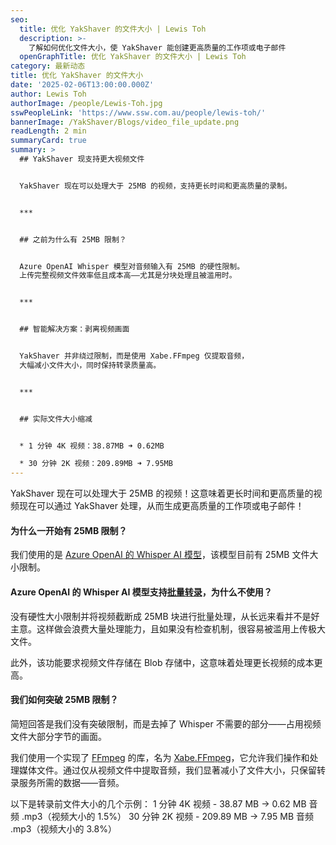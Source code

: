 ```yaml
---
seo:
  title: 优化 YakShaver 的文件大小 | Lewis Toh
  description: >-
    了解如何优化文件大小，使 YakShaver 能创建更高质量的工作项或电子邮件
  openGraphTitle: 优化 YakShaver 的文件大小 | Lewis Toh
category: 最新动态
title: 优化 YakShaver 的文件大小
date: '2025-02-06T13:00:00.000Z'
author: Lewis Toh
authorImage: /people/Lewis-Toh.jpg
sswPeopleLink: 'https://www.ssw.com.au/people/lewis-toh/'
bannerImage: /YakShaver/Blogs/video_file_update.png
readLength: 2 min
summaryCard: true
summary: >
  ## YakShaver 现支持更大视频文件


  YakShaver 现在可以处理大于 25MB 的视频，支持更长时间和更高质量的录制。


  ***


  ## 之前为什么有 25MB 限制？


  Azure OpenAI Whisper 模型对音频输入有 25MB 的硬性限制。
  上传完整视频文件效率低且成本高——尤其是分块处理且被滥用时。


  ***


  ## 智能解决方案：剥离视频画面


  YakShaver 并非绕过限制，而是使用 Xabe.FFmpeg 仅提取音频，
  大幅减小文件大小，同时保持转录质量高。


  ***


  ## 实际文件大小缩减


  * 1 分钟 4K 视频：38.87MB ➜ 0.62MB

  * 30 分钟 2K 视频：209.89MB ➜ 7.95MB
---
```


YakShaver 现在可以处理大于 25MB 的视频！这意味着更长时间和更高质量的视频现在可以通过 YakShaver 处理，从而生成更高质量的工作项或电子邮件！

#### 为什么一开始有 25MB 限制？

我们使用的是 [Azure OpenAI 的 Whisper AI 模型](https://learn.microsoft.com/en-us/azure/ai-services/speech-service/whisper-overview)，该模型目前有 25MB 文件大小限制。

#### Azure OpenAI 的 Whisper AI 模型支持[批量转录](https://learn.microsoft.com/en-us/azure/ai-services/speech-service/batch-transcription)，为什么不使用？

没有硬性大小限制并将视频截断成 25MB 块进行批量处理，从长远来看并不是好主意。这样做会浪费大量处理能力，且如果没有检查机制，很容易被滥用上传极大文件。

此外，该功能要求视频文件存储在 Blob 存储中，这意味着处理更长视频的成本更高。

#### 我们如何突破 25MB 限制？

简短回答是我们没有突破限制，而是去掉了 Whisper 不需要的部分——占用视频文件大部分字节的画面。

我们使用一个实现了 [FFmpeg](https://ffmpeg.org/) 的库，名为 [Xabe.FFmpeg](https://ffmpeg.xabe.net/index.html)，它允许我们操作和处理媒体文件。通过仅从视频文件中提取音频，我们显著减小了文件大小，只保留转录服务所需的数据——音频。

以下是转录前文件大小的几个示例：
1 分钟 4K 视频 - 38.87 MB -> 0.62 MB 音频 .mp3（视频大小的 1.5%）
30 分钟 2K 视频 - 209.89 MB -> 7.95 MB 音频 .mp3（视频大小的 3.8%）